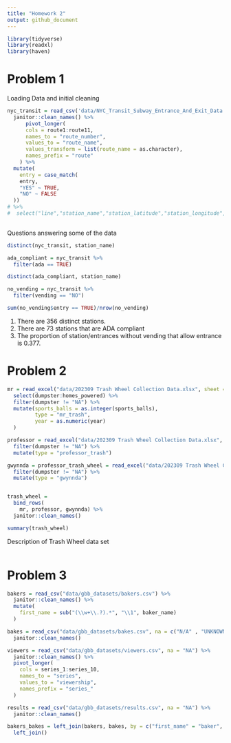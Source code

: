 ```yaml
---
title: "Homework 2"
output: github_document
---
```


```r
library(tidyverse)
library(readxl)
library(haven)
```

# Problem 1
Loading Data and initial cleaning
```r
nyc_transit = read_csv('data/NYC_Transit_Subway_Entrance_And_Exit_Data.csv', na = "") %>% 
  janitor::clean_names() %>% 
      pivot_longer(
      cols = route1:route11,
      names_to = "route_number",
      values_to = "route_name",
      values_transform = list(route_name = as.character),
      names_prefix = "route"
    ) %>% 
  mutate(
    entry = case_match(
    entry,
    "YES" ~ TRUE,
    "NO" ~ FALSE
  )) 
# %>% 
#  select("line","station_name","station_latitude","station_longitude","route_number",#"route_name", "entry", "vending", "entrance_type", "ada") 
  
```
Questions answering some of the data
```r
distinct(nyc_transit, station_name)

ada_compliant = nyc_transit %>% 
  filter(ada == TRUE)

distinct(ada_compliant, station_name)

no_vending = nyc_transit %>% 
  filter(vending == "NO")

sum(no_vending$entry == TRUE)/nrow(no_vending)

```
1. There are 356 distinct stations.
2. There are 73 stations that are ADA compliant
3. The proportion of station/entrances without vending that allow entrance is 0.377.

# Problem 2
```r
mr = read_excel("data/202309 Trash Wheel Collection Data.xlsx", sheet = "Mr. Trash Wheel", skip = 1) %>% janitor::clean_names() %>% 
  select(dumpster:homes_powered) %>% 
  filter(dumpster != "NA") %>% 
  mutate(sports_balls = as.integer(sports_balls),
         type = "mr_trash",
         year = as.numeric(year)
  )

professor = read_excel("data/202309 Trash Wheel Collection Data.xlsx", sheet = "Professor Trash Wheel", skip = 1) %>% janitor::clean_names() %>%
  filter(dumpster != "NA") %>% 
  mutate(type = "professor_trash")

gwynnda = professor_trash_wheel = read_excel("data/202309 Trash Wheel Collection Data.xlsx", sheet = "Gwynnda Trash Wheel", skip = 1) %>% janitor::clean_names() %>%
  filter(dumpster != "NA") %>% 
  mutate(type = "gwynnda")


trash_wheel =
  bind_rows(
    mr, professor, gwynnda) %>% 
  janitor::clean_names()

summary(trash_wheel)
```
Description of Trash Wheel data set


```r

```

# Problem 3
```r
bakers = read_csv("data/gbb_datasets/bakers.csv") %>% 
  janitor::clean_names() %>% 
  mutate(
    first_name = sub("(\\w+\\.?).*", "\\1", baker_name)
  )

bakes = read_csv("data/gbb_datasets/bakes.csv", na = c("N/A" , "UNKNOWN", "", "Unknown")) %>%
  janitor::clean_names()

viewers = read_csv("data/gbb_datasets/viewers.csv", na = "NA") %>% 
  janitor::clean_names() %>% 
  pivot_longer(
    cols = series_1:series_10,
    names_to = "series",
    values_to = "viewership",
    names_prefix = "series_"
  )

results = read_csv("data/gbb_datasets/results.csv", na = "NA") %>% 
  janitor::clean_names()

bakers_bakes = left_join(bakers, bakes, by = c("first_name" = "baker", "series" = "series")) %>% 
  left_join()
  

```




